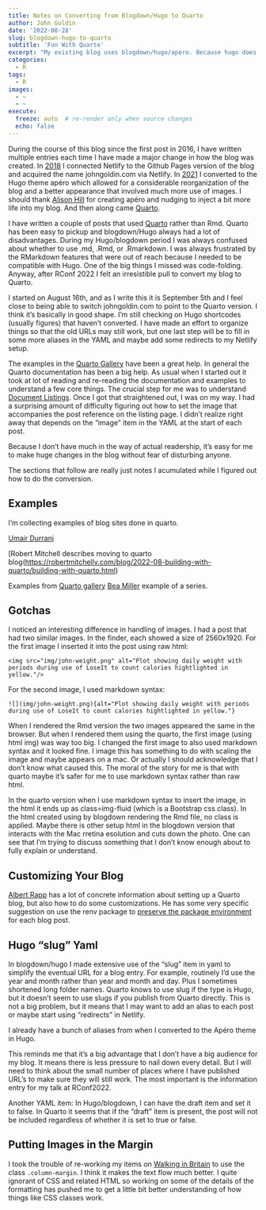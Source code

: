 ```yaml
---
title: Notes on Converting from Blogdown/Hugo to Quarto
author: John Goldin
date: '2022-08-28'
slug: blogdown-hugo-to-quarto
subtitle: 'Fun With Quarto'
excerpt: "My existing blog uses blogdown/hugo/apero. Because hugo does not use pandoc, I'm unable to take advantage of all the features of quarto. As I convert to a quarto website, I'll try to describe the process in this post."
categories:
  - R
tags:
  - R
images:
  - ~
  - ~
execute:
  freeze: auto  # re-render only when source changes
  echo: false
---
```


During the course of this blog since the first post in 2016, I have written multiple entries each time I have made a major change in how the blog was created. In [2018](/blog/2018-07-i-m-back.qmd) I connected Netlify to the Github Pages version of the blog and acquired the name johngoldin.com via Netlify. In [2021](/blog/2021-05-a-new-look-may-2021/) I converted to the Hugo theme apéro which allowed for a considerable reorganization of the blog and a better appearance that involved much more use of images. I should thank [Alison Hill](https://www.apreshill.com) for creating apéro and nudging to inject a bit more life into my blog. And then along came [Quarto](https://quarto.org/docs/websites/).

I have written a couple of posts that used [Quarto](https://quarto.org/docs/output-formats/hugo.html) rather than Rmd. Quarto has been easy to pickup and blogdown/Hugo always had a lot of disadvantages. During my Hugo/blogdown period I was always confused about whether to use .md, .Rmd, or .Rmarkdown. I was always frustrated by the RMarkdown features that were out of reach because I needed to be compatible with Hugo. One of the big things I missed was code-folding. Anyway, after RConf 2022 I felt an irresistible pull to convert my blog to Quarto.

I started on August 16th, and as I write this it is September 5th and I feel close to being able to switch johngoldin.com to point to the Quarto version. I think it's basically in good shape. I'm still checking on Hugo shortcodes (usually figures) that haven't converted. I have made an effort to organize things so that the old URLs may still work, but one last step will be to fill in some more aliases in the YAML and maybe add some redirects to my Netlify setup.

The examples in the [Quarto Gallery](https://quarto.org/docs/gallery/) have been a great help. In general the Quarto documentation has been a big help. As usual when I started out it took at lot of reading and re-reading the documentation and examples to understand a few core things. The crucial step for me was to understand [Document Listings](https://quarto.org/docs/websites/website-listings.html). Once I got that straightened out, I was on my way. I had a surprising amount of difficulty figuring out how to set the image that accompanies the post reference on the listing page. I didn't realize right away that depends on the "image" item in the YAML at the start of each post.

Because I don't have much in the way of actual readership, it's easy for me to make huge changes in the blog without fear of disturbing anyone.

The sections that follow are really just notes I acumulated while I figured out how to do the conversion.

## Examples

I'm collecting examples of blog sites done in quarto.

[Umair Durrani](https://github.com/durraniu/umair-durrani)

\[Robert Mitchell describes moving to quarto blog(<https://robertmitchellv.com/blog/2022-08-building-with-quarto/building-with-quarto.html>)

Examples from [Quarto gallery](https://quarto.org/docs/gallery/#websites) [Bea Miller](https://github.com/beatrizmilz/blog-en/blob/main/_quarto.yml) example of a series.

## Gotchas

I noticed an interesting difference in handling of images. I had a post that had two similar images. In the finder, each showed a size of 2560x1920. For the first image I inserted it into the post using raw html:

`<img src="img/john-weight.png" alt="Plot showing daily weight with periods during use of LoseIt to count calories hightlighted in yellow."/>`

For the second image, I used markdown syntax:

`![](img/john-weight.png){alt="Plot showing daily weight with periods during use of LoseIt to count calories hightlighted in yellow."}`

When I rendered the Rmd version the two images appeared the same in the browser. But when I rendered them using the quarto, the first image (using html img) was way too big. I changed the first image to also used markdown syntax and it looked fine. I image this has something to do with scaling the image and maybe appears on a mac. Or actually I should acknowledge that I don't know what caused this. The moral of the story for me is that with quarto maybe it's safer for me to use markdown syntax rather than raw html.

In the quarto version when I use markdown syntax to insert the image, in the html it ends up as class=img-fluid (which is a Bootstrap css class). In the html created using by blogdown rendering the Rmd file, no class is applied. Maybe there is other setup html in the blogdown version that interacts with the Mac rretina esolution and cuts down the photo. One can see that I'm trying to discuss something that I don't know enough about to fully explain or understand.

## Customizing Your Blog

[Albert Rapp](https://albert-rapp.de/posts/13_quarto_blog_writing_guide/13_quarto_blog_writing_guide.html) has a lot of concrete information about setting up a Quarto blog, but also how to do some customizations. He has some very specific suggestion on use the renv package to [preserve the package environment](https://albert-rapp.de/posts/13_quarto_blog_writing_guide/13_quarto_blog_writing_guide.html#make-posts-robust-with-renv) for each blog post.

## Hugo "slug" Yaml

In blogdown/hugo I made extensive use of the "slug" item in yaml to simplify the eventual URL for a blog entry. For example, routinely I'd use the year and month rather than year and month and day. Plus I sometimes shortened long folder names. Quarto knows to use slug if the type is Hugo, but it doesn't seem to use slugs if you publish from Quarto directly. This is not a big problem, but it means that I may want to add an alias to each post or maybe start using "redirects" in Netlify.

I already have a bunch of aliases from when I converted to the Apéro theme in Hugo.

This reminds me that it's a big advantage that I don't have a big audience for my blog. It means there is less pressure to nail down every detail. But I will need to think about the small number of places where I have published URL's to make sure they will still work. The most important is the information entry for my talk at RConf2022.

Another YAML item: In Hugo/blogdown, I can have the draft item and set it to false. In Quarto it seems that if the "draft" item is present, the post will not be included regardless of whether it is set to true or false.

## Putting Images in the Margin

I took the trouble of re-working my items on [Walking in Britain](/collection/walking-in-britain/) to use the class `.column-margin`. I think it makes the text flow much better. I quite ignorant of CSS and related HTML so working on some of the details of the formatting has pushed me to get a little bit better understanding of how things like CSS classes work.
